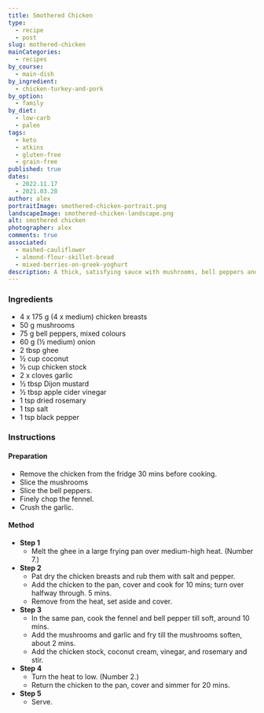 ```yaml
---
title: Smothered Chicken
type:
  - recipe
  - post
slug: mothered-chicken
mainCategories:
  - recipes
by_course:
  - main-dish
by_ingredient:
  - chicken-turkey-and-pork
by_option:
  - family
by_diet:
  - low-carb
  - paleo
tags:
  - keto
  - atkins
  - gluten-free
  - grain-free
published: true
dates:
  - 2022.11.17
  - 2021.03.28
author: alex
portraitImage: smothered-chicken-portrait.png
landscapeImage: smothered-chicken-landscape.png
alt: smothered chicken
photographer: alex
comments: true
associated:
  - mashed-cauliflower
  - almond-flour-skillet-bread
  - mixed-berries-on-greek-yoghurt
description: A thick, satisfying sauce with mushrooms, bell peppers and onion over juicy chicken breast! Use frozen veggies and it will taste the same. This was delicious but high calorie.
---
```


<Ingredients>

### Ingredients

- 4 x 175 g (4 x medium) chicken breasts
- 50 g mushrooms
- 75 g bell peppers, mixed colours
- 60 g (½ medium) onion
- 2 tbsp ghee
- ½ cup coconut
- ½ cup chicken stock
- 2 x cloves garlic
- ½ tbsp Dijon mustard
- ½ tbsp apple cider vinegar
- 1 tsp dried rosemary
- 1 tsp salt
- 1 tsp black pepper

</Ingredients>

<Instructions>

### Instructions

#### Preparation

- Remove the chicken from the fridge 30 mins before cooking.
- Slice the mushrooms
- Slice the bell peppers.
- Finely chop the fennel.
- Crush the garlic.

#### Method

- **Step 1**
  - Melt the ghee in a large frying pan over medium-high heat. (Number 7.)
- **Step 2**
  - Pat dry the chicken breasts and rub them with salt and pepper.
  - Add the chicken to the pan, cover and cook for 10 mins; turn over halfway through. 5 mins.
  - Remove from the heat, set aside and cover.
- **Step 3**
  - In the same pan, cook the fennel and bell pepper till soft, around 10 mins.
  - Add the mushrooms and garlic and fry till the mushrooms soften, about 2 mins.
  - Add the chicken stock, coconut cream, vinegar, and rosemary and stir.
- **Step 4**
  - Turn the heat to low. (Number 2.)
  - Return the chicken to the pan, cover and simmer for 20 mins.
- **Step 5**
  - Serve.

</Instructions>
